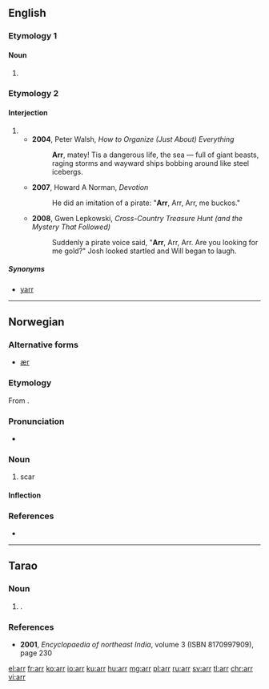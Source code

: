 ==English==

===Etymology 1===

====Noun====
{{en-noun|?}}

# {{abbreviation of|arrival}}

===Etymology 2===

====Interjection====
{{en-interj}}

# {{non-gloss definition|Used stereotypically in imitation of [[pirate]]s.}}
#* '''2004''', Peter Walsh, ''How to Organize (Just About) Everything''
#*: '''Arr''', matey! Tis a dangerous life, the sea — full of giant beasts, raging storms and wayward ships bobbing around like steel icebergs.
#* '''2007''', Howard A Norman, ''Devotion''
#*: He did an imitation of a pirate: "'''Arr''', Arr, Arr, me buckos."
#* '''2008''', Gwen Lepkowski, ''Cross-Country Treasure Hunt (and the Mystery That Followed)‎''
#*: Suddenly a pirate voice said, "'''Arr''', Arr, Arr. Are you looking for me gold?" Josh looked startled and Will began to laugh.

=====Synonyms=====
* [[yarr]]

----

==Norwegian==

===Alternative forms===
* [[ær#Norwegian Nynorsk|ær]]

===Etymology===
From {{etyl|non|no}} {{term|ørr|lang=non}}.

===Pronunciation===
* {{IPA|/ɑrː/|lang=no}}

===Noun===
{{head|no|noun}}

# scar

====Inflection====
{{no-noun-infl|nb-class=n1|nn-class=n1}}

===References===
* {{R:Dokumentasjonsprosjektet|arr}}

----

==Tarao==

===Noun===
{{head|tro|noun}}

# {{alternative form of|arte|lang=tro|nodot=1}} {{gloss|chicken}}.

===References===
* '''2001''', ''Encyclopaedia of northeast India'', volume 3 (ISBN 8170997909), page 230

[[el:arr]]
[[fr:arr]]
[[ko:arr]]
[[io:arr]]
[[ku:arr]]
[[hu:arr]]
[[mg:arr]]
[[pl:arr]]
[[ru:arr]]
[[sv:arr]]
[[tl:arr]]
[[chr:arr]]
[[vi:arr]]